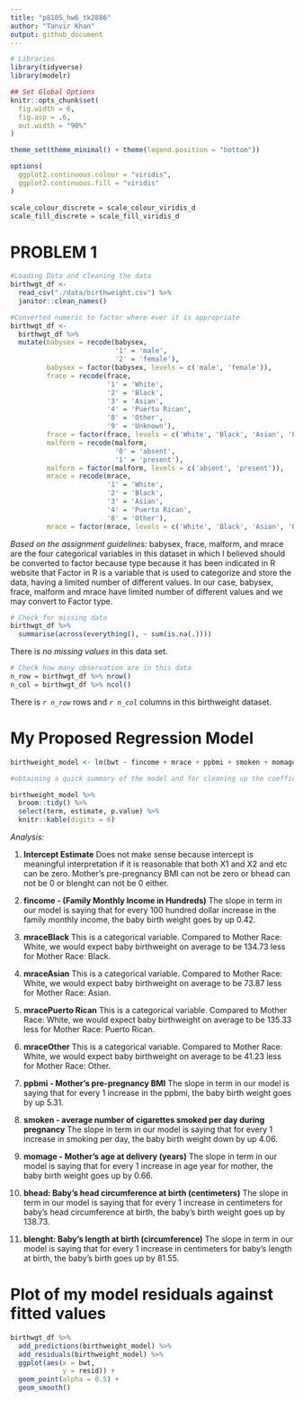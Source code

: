 ```yaml
---
title: "p8105_hw6_tk2886"
author: "Tanvir Khan"
output: github_document
---
```



```r
# Libraries 
library(tidyverse)
library(modelr)

## Set Global Options 
knitr::opts_chunk$set(
  fig.width = 6,
  fig.asp = .6, 
  out.width = "90%"
)

theme_set(theme_minimal() + theme(legend.position = "bottom"))

options(
  ggplot2.continuous.colour = "viridis",
  ggplot2.continuous.fill = "viridis"
)

scale_colour_discrete = scale_colour_viridis_d
scale_fill_discrete = scale_fill_viridis_d
```


# PROBLEM 1 

```r
#Loading Data and cleaning the data
birthwgt_df <- 
  read_csv("./data/birthweight.csv") %>%
  janitor::clean_names()
```


```r
#Converted numeric to factor where ever it is appropriate
birthwgt_df <-
  birthwgt_df %>%
  mutate(babysex = recode(babysex,
                          '1' = 'male',
                          '2' = 'female'),
         babysex = factor(babysex, levels = c('male', 'female')),
         frace = recode(frace,
                        '1' = 'White',
                        '2' = 'Black',
                        '3' = 'Asian',
                        '4' = 'Puerto Rican',
                        '8' = 'Other',
                        '9' = 'Unknown'), 
         frace = factor(frace, levels = c('White', 'Black', 'Asian', 'Puerto Rican', 'Other')),
         malform = recode(malform,
                          '0' = 'absent',
                          '1' = 'present'),
         malform = factor(malform, levels = c('absent', 'present')), 
         mrace = recode(mrace,
                        '1' = 'White',
                        '2' = 'Black',
                        '3' = 'Asian',
                        '4' = 'Puerto Rican',
                        '8' = 'Other'), 
         mrace = factor(mrace, levels = c('White', 'Black', 'Asian', 'Puerto Rican', 'Other')))
```
*Based on the assignment guidelines:* babysex, frace, malform, and mrace are the four categorical variables in this dataset in which I believed should be converted to factor because type because it has been indicated in R website that Factor in R is a variable that is used to categorize and store the data, having a limited number of different values. In our case, babysex, frace, malform and mrace have limited number of different values and we may convert to Factor type. 


```r
# Check for missing data 
birthwgt_df %>% 
  summarise(across(everything(), ~ sum(is.na(.))))
```
There is *no missing values* in this data set. 


```r
# Check how many observation are in this data
n_row = birthwgt_df %>% nrow()
n_col = birthwgt_df %>% ncol()
```
There is *`r n_row`* rows and *`r n_col`* columns in this birthweight dataset. 


# My Proposed Regression Model
```r
birthweight_model <- lm(bwt ~ fincome + mrace + ppbmi + smoken + momage + bhead + blength, data = birthwgt_df)
```



```r
#obtaining a quick summary of the model and for cleaning up the coefficient table using broom

birthweight_model %>%
  broom::tidy() %>%
  select(term, estimate, p.value) %>% 
  knitr::kable(digits = 6)
```

*Analysis:*

1. **Intercept Estimate** Does not make sense because intercept is meaningful interpretation if it is reasonable that both X1 and X2 and etc can be zero. Mother's pre-pregnancy BMI can not be zero or bhead can not be 0 or blenght can not be 0 either. 

2. **fincome - (Family Monthly Income in Hundreds)** The slope in term in our model is saying that for every 100 hundred dollar increase in the family monthly income, the baby birth weight goes by up 0.42. 

3. **mraceBlack** This is a categorical variable. Compared to Mother Race: White, we would expect baby birthweight on average to be 134.73 less for Mother Race: Black. 

4. **mraceAsian** This is a categorical variable. Compared to Mother Race: White, we would expect baby birthweight on average to be 73.87 less for Mother Race: Asian.

5. **mracePuerto Rican** This is a categorical variable. Compared to Mother Race: White, we would expect baby birthweight on average to be 135.33 less for Mother Race: Puerto Rican.

6. **mraceOther** This is a categorical variable. Compared to Mother Race: White, we would expect baby birthweight on average to be 41.23 less for Mother Race: Other.

7. **ppbmi - Mother's pre-pregnancy BMI** The slope in term in our model is saying that for every 1 increase in the ppbmi, the baby birth weight goes by up 5.31. 

8. **smoken - average number of cigarettes smoked per day during pregnancy** The slope in term in our model is saying that for every 1 increase in smoking per day, the baby birth weight down by up 4.06. 

9. **momage - Mother's age at delivery (years)** The slope in term in our model is saying that for every 1 increase in age year for mother, the baby birth weight goes up by 0.66. 

10. **bhead: Baby's head circumference at birth (centimeters)** The slope in term in our model is saying that for every 1 increase in centimeters for baby's head circumference at birth, the baby's birth weight goes up by 138.73. 

11. **blenght: Baby's length at birth (circumference)** The slope in term in our model is saying that for every 1 increase in centimeters for baby's length at birth, the baby's birth goes up by 81.55. 





# Plot of my model residuals against fitted values 

```r
birthwgt_df %>%
  add_predictions(birthweight_model) %>% 
  add_residuals(birthweight_model) %>%
  ggplot(aes(x = bwt, 
             y = resid)) +
  geom_point(alpha = 0.5) +
  geom_smooth()
```

